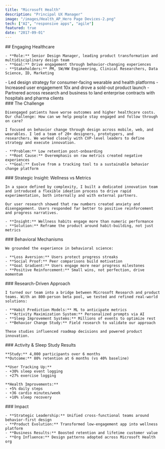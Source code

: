 ```yaml
---
title: "Microsoft Health"
description: "Principal UX Manager"
image: "/images/Health_AP_Hero Page Devices-2.png"
tech: ["AI", "responsive apps", "agile"]
featured: true
date: "2017-09-01"
---
```


<ImageGallery>
  <div>
    ## Engaging Healthcare

    - **Role:** Senior Design Manager, leading product transformation and multidisciplinary design team  
    - **Goal:** Drive engagement through behavior-changing experiences  
    - **Stakeholders:** PM, SW/HW Engineering, Clinical Researchers, Data Science, ID, Marketing  
  </div>
  <div>
    - Led design strategy for consumer-facing wearable and health platforms  
    - Increased user engagement 10x and drove a sold-out product launch  
    - Partnered across research and business to land enterprise contracts with hospitals and pharma clients  
  </div>
</ImageGallery>

<ImageGallery>
  <div>
    ### The Challenge

    Disengaged patients have worse outcomes and higher healthcare costs. Our challenge: How can we help people stay engaged and follow through on care?  

    I focused on behavior change through design across mobile, web, and wearables. I led a team of 20+ designers, prototypers, and researchers. We worked closely with CVP-level leaders to define strategy and execute innovation.

    - **Problem:** Low retention post-onboarding  
    - **Root Cause:** Overemphasis on raw metrics created negative experiences  
    - **Goal:** Evolve from a tracking tool to a sustainable behavior change platform  
  </div>

  <MDXImage
    src="/images/Health_HVI_surface.png"
    alt="Microsoft Band app"
  />
</ImageGallery>


<ImageGallery>
  <div>
   ### Strategic Insight: Wellness vs Metrics

    In a space defined by complexity, I built a dedicated innovation team and introduced a flexible ideation process to drive rapid experimentation, both internally and with external partners.

    Our user research showed that raw numbers created anxiety and disengagement. Users responded far better to positive reinforcement and progress narratives.

    - **Insight:** Wellness habits engage more than numeric performance  
    - **Solution:** Reframe the product around habit-building, not just metrics  
  </div>

  <MDXImage
    src="/images/Health_HVI_phones.png"
    alt="Microsoft Band app"
  />
</ImageGallery>


<ImageGallery>
  <div>
   ### Behavioral Mechanisms

    We grounded the experience in behavioral science:

    - **Loss Aversion:** Users protect progress streaks  
    - **Social Proof:** Peer comparisons build motivation  
    - **Goal Gradient:** Users engage more near progress milestones  
    - **Positive Reinforcement:** Small wins, not perfection, drive momentum  
  </div>

  <MDXImage
    src="/images/HealthActionPlan.png"
    alt="Microsoft Band app"
  />
</ImageGallery>


<ImageGallery>
  <div>
   ### Research-Driven Approach

    I turned our team into a bridge between Microsoft Research and product teams. With an 800-person beta pool, we tested and refined real-world solutions:

    - **Habit Prediction Models:** ML to anticipate metrics  
    - **Activity Maximization System:** Personalized prompts via AI  
    - **Sleep Improvement Systems:** Millions of events to optimize rest  
    - **Behavior Change Study:** Field research to validate our approach  

    These studies influenced roadmap decisions and powered product innovation.
  </div>

  <MDXImage
    src="/images/Health_AP_Hero Page Devices-2.png"
    alt="Microsoft Band app"
  />
</ImageGallery>


<ImageGallery>
  <div>
   ### Activity & Sleep Study Results

    **Study:** 4,000 participants over 6 months  
    **Outcome:** 80% retention at 6 months (vs 40% baseline)

    **User Tracking Up:**  
    - +30% sleep event logging  
    - +27% exercise logging  

    **Health Improvements:**  
    - +5% daily steps  
    - +36 cardio minutes/week  
    - +10% sleep recovery  
  </div>

  <MDXImage
    src="/images/Healthactivity_habits.png"
    alt="Microsoft Band app"
  />
</ImageGallery>


<ImageGallery>
  <div>
   ### Impact

    - **Strategic Leadership:** Unified cross-functional teams around behavior-first design  
    - **Product Evolution:** Transformed low-engagement app into wellness platform  
    - **Business Results:** Boosted retention and lifetime customer value  
    - **Org Influence:** Design patterns adopted across Microsoft Health org  
  </div>

  <MDXVideo
    src="https://res.cloudinary.com/dcrb9u53g/video/upload/v1754691962/Healthceo_demo_edit_2_creyi9.mp4"
    autoplay={true}
    loop={true}
    muted={true}
    className="border border-gray-300 dark:border-gray-600"
  />
</ImageGallery>